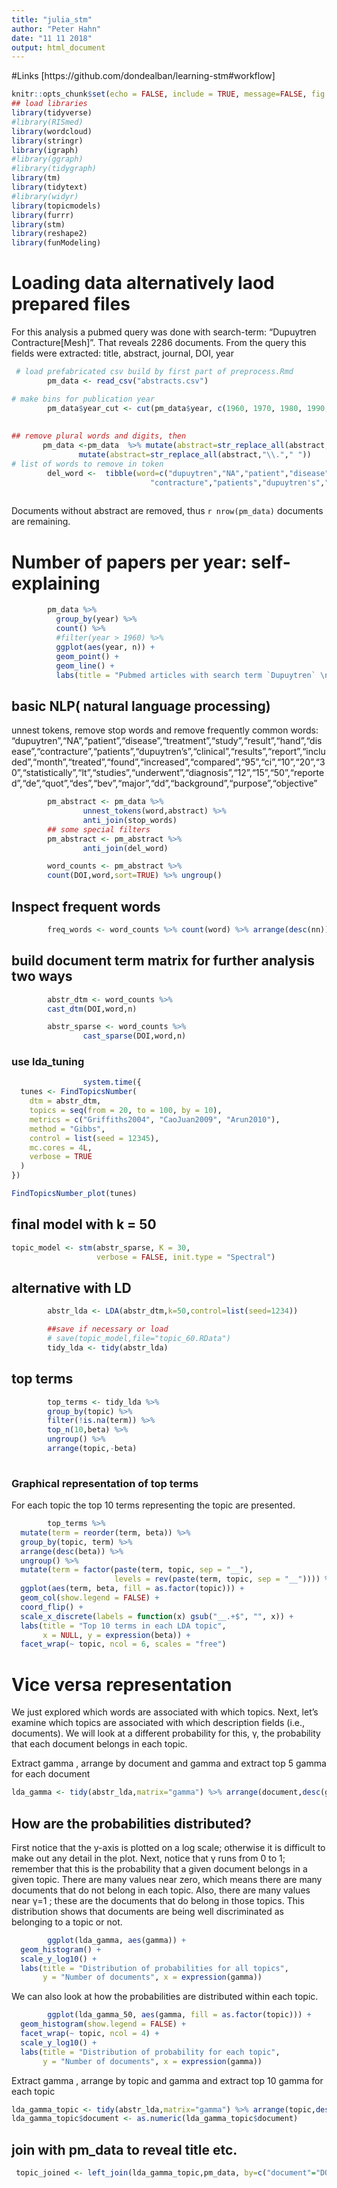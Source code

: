 ```yaml
---
title: "julia_stm"
author: "Peter Hahn"
date: "11 11 2018"
output: html_document
---
```

#Links
[https://github.com/dondealban/learning-stm#workflow]


```r
knitr::opts_chunk$set(echo = FALSE, include = TRUE, message=FALSE, fig.width = 12, fig.height = 8)
## load libraries
library(tidyverse)
#library(RISmed)
library(wordcloud)
library(stringr)
library(igraph)
#library(ggraph)
#library(tidygraph)
library(tm)
library(tidytext)
#library(widyr)
library(topicmodels)
library(furrr)
library(stm)
library(reshape2)
library(funModeling)
```
# Loading data alternatively laod prepared files
For this analysis a pubmed query was done with search-term: "Dupuytren Contracture[Mesh]". That reveals 2286 documents. 
From the query this fields were extracted: title, abstract, journal, DOI, year
```r
 # load prefabricated csv build by first part of preprocess.Rmd
        pm_data <- read_csv("abstracts.csv")

# make bins for publication year
        pm_data$year_cut <- cut(pm_data$year, c(1960, 1970, 1980, 1990, 2000,2010,2018),labels=c("60-69","70-79","80-89","90-99","00-09","10-18"), include.lowest=TRUE)
        
        
## remove plural words and digits, then 
       pm_data <-pm_data  %>% mutate(abstract=str_replace_all(abstract,"options","option")) %>% filter(abstract!="") %>% mutate(abstract=str_replace_all(abstract,"(\\d)","")) %>%
               mutate(abstract=str_replace_all(abstract,"\\."," "))
# list of words to remove in token
        del_word <-  tibble(word=c("dupuytren","NA","patient","disease","treatment","study","result","hand","disease",
                               "contracture","patients","dupuytren's","clinical","results","report","included","month","treated","found","increased","compared","ci","statistically","lt","studies","underwent","diagnosis","reported","de","quot","des","bev","major","dd","background","purpose","objective","iii","ii"))
        

```
Documents without abstract are removed, thus `r nrow(pm_data)` documents are remaining.

# Number of papers per year: self- explaining
```r
        pm_data %>%
          group_by(year) %>%
          count() %>%
          #filter(year > 1960) %>%
          ggplot(aes(year, n)) +
          geom_point() +
          geom_line() +
          labs(title = "Pubmed articles with search term `Dupuytren` \n1960-2018", hjust = 0.5, y = "Articles")+ theme_bw()
```          

## basic NLP( natural language processing)
unnest tokens, remove stop words and remove frequently common words:
"dupuytren","NA","patient","disease","treatment","study","result","hand","disease","contracture","patients","dupuytren's","clinical","results","report","included","month","treated","found","increased","compared","95","ci","10","20","30","statistically","lt","studies","underwent","diagnosis","12","15","50","reported","de","quot","des","bev","major","dd","background","purpose","objective"
```r

        pm_abstract <- pm_data %>% 
                unnest_tokens(word,abstract) %>% 
                anti_join(stop_words)
        ## some special filters
        pm_abstract <- pm_abstract %>% 
                anti_join(del_word) 
```

```r
        word_counts <- pm_abstract %>% 
        count(DOI,word,sort=TRUE) %>% ungroup()
```

## Inspect frequent words

```r
        freq_words <- word_counts %>% count(word) %>% arrange(desc(nn))
```


## build document term matrix for further analysis two ways
```r
        abstr_dtm <- word_counts %>% 
        cast_dtm(DOI,word,n)

        abstr_sparse <- word_counts %>% 
                cast_sparse(DOI,word,n)
```

### use lda_tuning
```r

                system.time({
  tunes <- FindTopicsNumber(
    dtm = abstr_dtm,
    topics = seq(from = 20, to = 100, by = 10),
    metrics = c("Griffiths2004", "CaoJuan2009", "Arun2010"),
    method = "Gibbs",
    control = list(seed = 12345),
    mc.cores = 4L,
    verbose = TRUE
  )
})

```

```r
FindTopicsNumber_plot(tunes)
```



## final model with k = 50

```r
topic_model <- stm(abstr_sparse, K = 30, 
                   verbose = FALSE, init.type = "Spectral")


```
 
## alternative with LD
```r
        abstr_lda <- LDA(abstr_dtm,k=50,control=list(seed=1234))
```


```r
        ##save if necessary or load
        # save(topic_model,file="topic_60.RData")
        tidy_lda <- tidy(abstr_lda)
```
## top terms

```r
        top_terms <- tidy_lda %>% 
        group_by(topic) %>%
        filter(!is.na(term)) %>% 
        top_n(10,beta) %>% 
        ungroup() %>% 
        arrange(topic,-beta)
        
```

### Graphical representation of top terms

For each topic the top 10 terms representing the topic are presented.
```r
        top_terms %>% 
  mutate(term = reorder(term, beta)) %>%
  group_by(topic, term) %>%    
  arrange(desc(beta)) %>%  
  ungroup() %>%
  mutate(term = factor(paste(term, topic, sep = "__"), 
                       levels = rev(paste(term, topic, sep = "__")))) %>%
  ggplot(aes(term, beta, fill = as.factor(topic))) +
  geom_col(show.legend = FALSE) +
  coord_flip() +
  scale_x_discrete(labels = function(x) gsub("__.+$", "", x)) +
  labs(title = "Top 10 terms in each LDA topic",
       x = NULL, y = expression(beta)) +
  facet_wrap(~ topic, ncol = 6, scales = "free")

```

# Vice versa representation
We just explored which words are associated with which topics. Next, let’s examine which topics are associated with which description fields (i.e., documents). We will look at a different probability for this, γ, the probability that each document belongs in each topic.

Extract gamma , arrange by document and gamma and extract top 5 gamma for each document 

```r
lda_gamma <- tidy(abstr_lda,matrix="gamma") %>% arrange(document,desc(gamma)) %>% group_by(document) %>% top_n(5,gamma)
```

## How are the probabilities distributed? 
First notice that the y-axis is plotted on a log scale; otherwise it is difficult to make out any detail in the plot. Next, notice that γ
  runs from 0 to 1; remember that this is the probability that a given document belongs in a given topic. There are many values near zero, which means there are many documents that do not belong in each topic. Also, there are many values near γ=1
 ; these are the documents that do belong in those topics. This distribution shows that documents are being well discriminated as belonging to a topic or not. 

```r
        ggplot(lda_gamma, aes(gamma)) +
  geom_histogram() +
  scale_y_log10() +
  labs(title = "Distribution of probabilities for all topics",
       y = "Number of documents", x = expression(gamma))
```

We can also look at how the probabilities are distributed within each topic.
```r
        ggplot(lda_gamma_50, aes(gamma, fill = as.factor(topic))) +
  geom_histogram(show.legend = FALSE) +
  facet_wrap(~ topic, ncol = 4) +
  scale_y_log10() +
  labs(title = "Distribution of probability for each topic",
       y = "Number of documents", x = expression(gamma))
```


Extract gamma , arrange by topic and gamma and extract top 10 gamma for each topic 

```r
lda_gamma_topic <- tidy(abstr_lda,matrix="gamma") %>% arrange(topic,desc(gamma)) %>% group_by(topic) %>% top_n(20,gamma)
lda_gamma_topic$document <- as.numeric(lda_gamma_topic$document)
```

## join with pm_data to reveal title etc.

```r
 topic_joined <- left_join(lda_gamma_topic,pm_data, by=c("document"="DOI"))

```






